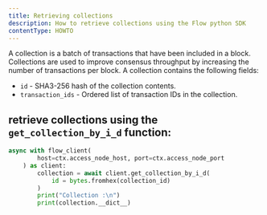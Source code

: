 ```yaml
---
title: Retrieving collections
description: How to retrieve collections using the Flow python SDK
contentType: HOWTO
---
```


A collection is a batch of transactions that have been included in a block. Collections are used to improve consensus throughput by increasing the number of transactions per block.
A collection contains the following fields:

- `id` - SHA3-256 hash of the collection contents.
- `transaction_ids` - Ordered list of transaction IDs in the collection.

## retrieve collections using the `get_collection_by_i_d` function:

```python
async with flow_client(
        host=ctx.access_node_host, port=ctx.access_node_port
    ) as client:
        collection = await client.get_collection_by_i_d(
            id = bytes.fromhex(collection_id)
        )
        print("Collection :\n")
        print(collection.__dict__)
```
